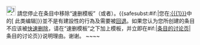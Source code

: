 [[Image:Information.svg|25px|alt=|link=]] 請您停止在条目中移除“速删模板”（{{tl|d}}或者{{tl|delete}}）。{{<includeonly>safesubst:</includeonly>#if:{{{1|}}}|您在[[:{{{1}}}]]中的<span class="plainlinks">[{{{2}}} 此类编辑]</span>}}並不是有建設性的行為及需要被[[Help:回退|回退]]。如果您认为您所创建的条目不应该被[[Wikipedia:快速刪除的標準|快速删除]]，请在“速删模板”之下加上{{tl|hangon}}模板，并立即在{{{{{subst|}}}#if:{{{1|}}}|[[talk:{{{1}}}|条目的讨论页]]|条目的讨论页}}说明理由。谢谢。 <!-- Template:uw-speedy2--><!-- Template:Huggle/warn-speedy-2 --> ~~<noinclude></noinclude>~~
